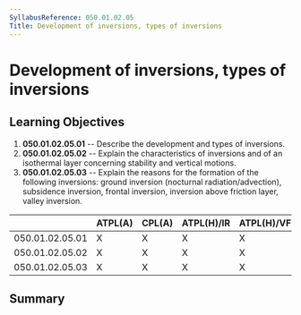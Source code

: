 ```yaml
---
SyllabusReference: 050.01.02.05
Title: Development of inversions, types of inversions
---
```


# Development of inversions, types of inversions

## Learning Objectives

1.  **050.01.02.05.01** -- Describe the development and types of inversions.
2.  **050.01.02.05.02** -- Explain the characteristics of inversions and of an
    isothermal layer concerning stability and vertical motions.
3.  **050.01.02.05.03** -- Explain the reasons for the formation of the following
    inversions: ground inversion (nocturnal radiation/advection), subsidence
    inversion, frontal inversion, inversion above friction layer, valley
    inversion.

|                 | ATPL(A) | CPL(A) | ATPL(H)/IR | ATPL(H)/VFR | CPL(H) | IR  | CBIR(A) |
| --------------- | ------- | ------ | ---------- | ----------- | ------ | --- | ------- |
| 050.01.02.05.01 | X       | X      | X          | X           | X      | X   | X       |
| 050.01.02.05.02 | X       | X      | X          | X           | X      | X   | X       |
| 050.01.02.05.03 | X       | X      | X          | X           | X      | X   | X       |

## Summary
